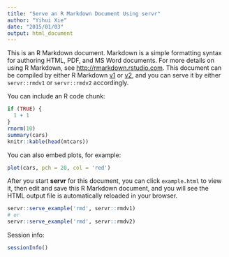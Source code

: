 ```yaml
---
title: "Serve an R Markdown Document Using servr"
author: "Yihui Xie"
date: "2015/01/03"
output: html_document
---
```


This is an R Markdown document. Markdown is a simple formatting syntax for authoring HTML, PDF, and MS Word documents. For more details on using R Markdown, see <http://rmarkdown.rstudio.com>. This document can be compiled by either R Markdown [v1](http://cran.rstudio.com/package=markdown) or [v2](http://cran.rstudio.com/package=rmarkdown), and you can serve it by either `servr::rmdv1` or `servr::rmdv2` accordingly.

You can include an R code chunk:

```r
if (TRUE) {
  1 + 1
}
rnorm(10)
summary(cars)
knitr::kable(head(mtcars))
```

You can also embed plots, for example:

```r
plot(cars, pch = 20, col = 'red')
```

After you start **servr** for this document, you can click `example.html` to view it, then edit and save this R Markdown document, and you will see the HTML output file is automatically reloaded in your browser.

```r
servr::serve_example('rmd', servr::rmdv1)
# or
servr::serve_example('rmd', servr::rmdv2)
```

Session info:

```r
sessionInfo()
```
